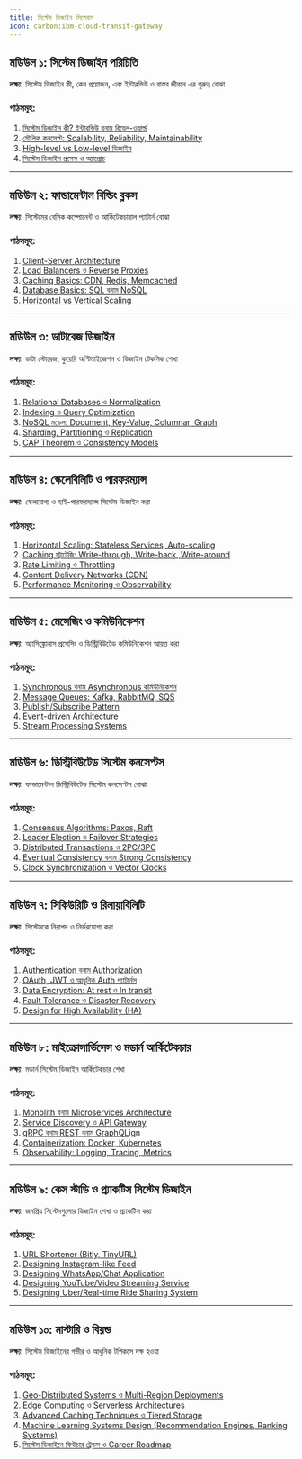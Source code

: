 ```yaml
---
title: সিস্টেম ডিজাইন সিলেবাস
icon: carbon:ibm-cloud-transit-gateway
---
```


## মডিউল ১: সিস্টেম ডিজাইন পরিচিতি

**লক্ষ্য:** সিস্টেম ডিজাইন কী, কেন প্রয়োজন, এবং ইন্টারভিউ ও বাস্তব জীবনে এর গুরুত্ব বোঝা

### পাঠসমূহ:
1. [সিস্টেম ডিজাইন কী? ইন্টারভিউ বনাম রিয়েল-ওয়ার্ল্ড](/system-design/what-is-system-design)
2. [মৌলিক কনসেপ্ট: Scalability, Reliability, Maintainability](/system-design/basics)
3. [High-level vs Low-level ডিজাইন](/system-design/levels)
4. [সিস্টেম ডিজাইন প্রসেস ও অ্যাপ্রোচ](/system-design/process)

---

## মডিউল ২: ফান্ডামেন্টাল বিল্ডিং ব্লকস

**লক্ষ্য:** সিস্টেমের বেসিক কম্পোনেন্ট ও আর্কিটেকচারাল প্যাটার্ন বোঝা

### পাঠসমূহ:
1. [Client-Server Architecture](/system-design/client-server)
2. [Load Balancers ও Reverse Proxies](/system-design/load-balancers)
3. [Caching Basics: CDN, Redis, Memcached](/system-design/caching)
4. [Database Basics: SQL বনাম NoSQL](/system-design/databases)
5. [Horizontal vs Vertical Scaling](/system-design/scaling)

---

## মডিউল ৩: ডাটাবেজ ডিজাইন

**লক্ষ্য:** ডাটা স্টোরেজ, কুয়েরি অপ্টিমাইজেশন ও ডিজাইন টেকনিক শেখা

### পাঠসমূহ:
1. [Relational Databases ও Normalization](/system-design/rdbms)
2. [Indexing ও Query Optimization](/system-design/indexing)
3. [NoSQL মডেল: Document, Key-Value, Columnar, Graph](/system-design/nosql)
4. [Sharding, Partitioning ও Replication](/system-design/sharding-replication)
5. [CAP Theorem ও Consistency Models](/system-design/cap-theorem)

---

## মডিউল ৪: স্কেলেবিলিটি ও পারফরম্যান্স

**লক্ষ্য:** স্কেলযোগ্য ও হাই-পারফরম্যান্স সিস্টেম ডিজাইন করা

### পাঠসমূহ:
1. [Horizontal Scaling: Stateless Services, Auto-scaling](/system-design/horizontal-scaling)
2. [Caching স্ট্রাটেজি: Write-through, Write-back, Write-around](/system-design/caching-strategies)
3. [Rate Limiting ও Throttling](/system-design/rate-limiting)
4. [Content Delivery Networks (CDN)](/system-design/cdn)
5. [Performance Monitoring ও Observability](/system-design/observability)

---

## মডিউল ৫: মেসেজিং ও কমিউনিকেশন

**লক্ষ্য:** অ্যাসিঙ্ক্রোনাস প্রসেসিং ও ডিস্ট্রিবিউটেড কমিউনিকেশন আয়ত্ত করা

### পাঠসমূহ:
1. [Synchronous বনাম Asynchronous কমিউনিকেশন](/system-design/sync-vs-async)
2. [Message Queues: Kafka, RabbitMQ, SQS](/system-design/message-queues)
3. [Publish/Subscribe Pattern](/system-design/pub-sub)
4. [Event-driven Architecture](/system-design/event-driven)
5. [Stream Processing Systems](/system-design/stream-processing)

---

## মডিউল ৬: ডিস্ট্রিবিউটেড সিস্টেম কনসেপ্টস

**লক্ষ্য:** ফান্ডামেন্টাল ডিস্ট্রিবিউটেড সিস্টেম কনসেপ্টস বোঝা

### পাঠসমূহ:
1. [Consensus Algorithms: Paxos, Raft](/system-design/consensus)
2. [Leader Election ও Failover Strategies](/system-design/leader-election)
3. [Distributed Transactions ও 2PC/3PC](/system-design/distributed-transactions)
4. [Eventual Consistency বনাম Strong Consistency](/system-design/consistency-models)
5. [Clock Synchronization ও Vector Clocks](/system-design/vector-clocks)

---

## মডিউল ৭: সিকিউরিটি ও রিলায়াবিলিটি

**লক্ষ্য:** সিস্টেমকে নিরাপদ ও নির্ভরযোগ্য করা

### পাঠসমূহ:
1. [Authentication বনাম Authorization](/system-design/authentication)
2. [OAuth, JWT ও আধুনিক Auth প্যাটার্নস](/system-design/oauth-jwt)
3. [Data Encryption: At rest ও In transit](/system-design/encryption)
4. [Fault Tolerance ও Disaster Recovery](/system-design/fault-tolerance)
5. [Design for High Availability (HA)](/system-design/high-availability)

---

## মডিউল ৮: মাইক্রোসার্ভিসেস ও মডার্ন আর্কিটেকচার

**লক্ষ্য:** মডার্ন সিস্টেম ডিজাইন আর্কিটেকচার শেখা

### পাঠসমূহ:
1. [Monolith বনাম Microservices Architecture](/system-design/monolith-vs-microservices)
2. [Service Discovery ও API Gateway](/system-design/service-discovery)
3. [gRPC বনাম REST বনাম GraphQL](/system-design/api-des)ign
4. [Containerization: Docker, Kubernetes](/system-design/containerization)
5. [Observability: Logging, Tracing, Metrics](/system-design/observability-advanced)

---

## মডিউল ৯: কেস স্টাডি ও প্র্যাকটিস সিস্টেম ডিজাইন

**লক্ষ্য:** জনপ্রিয় সিস্টেমগুলোর ডিজাইন শেখা ও প্র্যাকটিস করা

### পাঠসমূহ:
1. [URL Shortener (Bitly, TinyURL)](/system-design/url-shortener)
2. [Designing Instagram-like Feed](/system-design/instagram-feed)
3. [Designing WhatsApp/Chat Application](/system-design/chat-app)
4. [Designing YouTube/Video Streaming Service](/system-design/video-streaming)
5. [Designing Uber/Real-time Ride Sharing System](/system-design/ride-sharing)

---

## মডিউল ১০: মাস্টারি ও বিয়ন্ড

**লক্ষ্য:** সিস্টেম ডিজাইনের গভীর ও আধুনিক টপিকসে দক্ষ হওয়া

### পাঠসমূহ:
1. [Geo-Distributed Systems ও Multi-Region Deployments](/system-design/geo-distributed)
2. [Edge Computing ও Serverless Architectures](/system-design/serverless-edge)
3. [Advanced Caching Techniques ও Tiered Storage](/system-design/advanced-caching)
4. [Machine Learning Systems Design (Recommendation Engines, Ranking Systems)](/system-design/ml-systems)
5. [সিস্টেম ডিজাইনে ফিউচার ট্রেন্ডস ও Career Roadmap](/system-design/future-trends)
